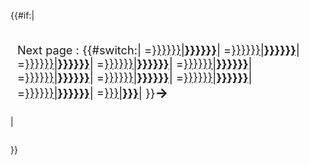 <includeonly><!--

-->{{clear}}</div><!--
-->{{#if:{{{URL-1|}}}|<div style="float:right; margin-top: 0.0em; margin-bottom:3px; background-color: {{{Off tab color|#cee0f2}}}; padding: .2em .6em; font-size: 130%; border: {{{border|1px solid #a3b1bf}}}; {{#if:{{{rounding|}}}|-moz-border-radius: {{{rounding}}} {{{rounding}}} 0 0; border-radius: {{{rounding}}} {{{rounding}}} 0 0;}}"> Next page : {{#switch:{{FULLPAGENAME}}|
{{{URL-1}}}=[[{{{URL-2|{{{URL-End|{{{URL-1}}}}}}}}}|'''{{{Tab-2|{{{Tab-End|{{{Tab-1}}}}}}}}}''']]|
{{{URL-2}}}=[[{{{URL-3|{{{URL-End|{{{URL-1}}}}}}}}}|'''{{{Tab-3|{{{Tab-End|{{{Tab-1}}}}}}}}}''']]|
{{{URL-3}}}=[[{{{URL-4|{{{URL-End|{{{URL-1}}}}}}}}}|'''{{{Tab-4|{{{Tab-End|{{{Tab-1}}}}}}}}}''']]|
{{{URL-4}}}=[[{{{URL-5|{{{URL-End|{{{URL-1}}}}}}}}}|'''{{{Tab-5|{{{Tab-End|{{{Tab-1}}}}}}}}}''']]|
{{{URL-5}}}=[[{{{URL-6|{{{URL-End|{{{URL-1}}}}}}}}}|'''{{{Tab-6|{{{Tab-End|{{{Tab-1}}}}}}}}}''']]|
{{{URL-6}}}=[[{{{URL-7|{{{URL-End|{{{URL-1}}}}}}}}}|'''{{{Tab-7|{{{Tab-End|{{{Tab-1}}}}}}}}}''']]|
{{{URL-7}}}=[[{{{URL-8|{{{URL-End|{{{URL-1}}}}}}}}}|'''{{{Tab-8|{{{Tab-End|{{{Tab-1}}}}}}}}}''']]|
{{{URL-8}}}=[[{{{URL-9|{{{URL-End|{{{URL-1}}}}}}}}}|'''{{{Tab-9|{{{Tab-End|{{{Tab-1}}}}}}}}}''']]|
{{{URL-9}}}=[[{{{URL-10|{{{URL-End|{{{URL-1}}}}}}}}}|'''{{{Tab-10|{{{Tab-End|{{{Tab-1}}}}}}}}}''']]|
{{{URL-10}}}=[[{{{URL-End|{{{URL-1}}}}}}|'''{{{Tab-End|{{{Tab-1}}}}}}''']]|
}}<span style="font-size: larger; font-weight: bold;">&rarr;</span><!--
--><div style="clear:both"></div></div>|<div style="clear:both"></div>}}</div></includeonly><noinclude>
{{Documentation|Template:Start tab/doc}}
</noinclude>